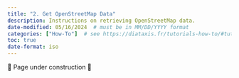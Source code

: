 ```yaml
---
title: "2. Get OpenStreetMap Data"
description: Instructions on retrieving OpenStreetMap data.
date-modified: 05/16/2024  # must be in MM/DD/YYYY format
categories: ["How-To"]  # see https://diataxis.fr/tutorials-how-to/#tutorials-how-to, delete as appropriate
toc: true
date-format: iso
---
```


🚧 Page under construction 🚧
